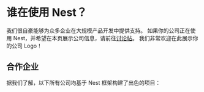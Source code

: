 # 谁在使用 Nest？

我们很自豪能够为众多企业在大规模产品开发中提供支持。
如果你的公司正在使用 Nest，并希望在本页展示公司信息，请前往[讨论帖](https://github.com/nestjs/nest/issues/1006)。
我们非常欢迎在此展示你的公司 Logo！

## 合作企业

据我们了解，以下所有公司均基于 Nest 框架构建了出色的项目：
